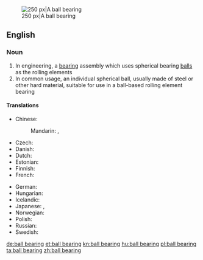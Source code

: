 {{wikipedia|Ball bearing}}
[[Image:Four-point-contact-bearing din628 type-qj 180-ex.png|thumb|right|250 px|A ball bearing]]
==English==

===Noun===
{{en-noun}}

# In engineering, a [[bearing]] assembly which uses spherical bearing [[ball]]s as the rolling elements
# In common usage, an individual spherical ball, usually made of steel or other hard material, suitable for use in a ball-based rolling element bearing

====Translations====
{{trans-top|bearing assembly with spherical balls}}
* Chinese:
*: Mandarin: {{t|zh|滾珠軸承|sc=Hani}}, {{t|zh|滚珠轴承|tr=gǔnzhū zhóuchéng|sc=Hani}}
* Czech: {{t-|cs|kuličkové ložisko|n}}
* Danish: {{t|da|kugleleje}}
* Dutch: {{t|nl|kogellager|n}}
* Estonian: {{t|et|kuullaager}}
* Finnish: {{t+|fi|kuulalaakeri}}
* French: {{t|fr|roulement mécanique|m}}
{{trans-mid}}
* German: {{t+|de|Kugellager|n}}
* Hungarian: {{t|hu|golyóscsapágy}}
* Icelandic: {{t-|is|kúlulega|f}}
* Japanese: {{t|ja|玉軸受|tr=たまじくうけ, matajikuuge|sc=Jpan}}, {{t|ja|ボールベアリング|tr=bōrubearingu|sc=Jpan}}
* Norwegian: {{t|no|julelager}}
* Polish: {{t|pl|łożysko kulkowe|n}}
* Russian: {{t|ru|шарикоподшипник|m|tr=šarikopodšípnik|sc=Cyrl}}
* Swedish: {{t-|sv|kullager}}
{{trans-bottom}}

[[de:ball bearing]]
[[et:ball bearing]]
[[kn:ball bearing]]
[[hu:ball bearing]]
[[pl:ball bearing]]
[[ta:ball bearing]]
[[zh:ball bearing]]